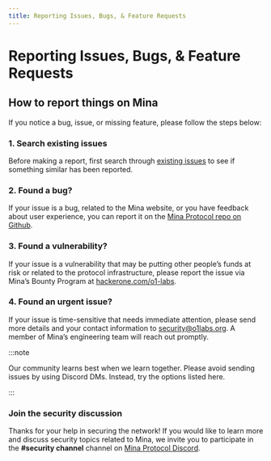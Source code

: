 ```yaml
---
title: Reporting Issues, Bugs, & Feature Requests
---
```


# Reporting Issues, Bugs, & Feature Requests


## How to report things on Mina

If you notice a bug, issue, or missing feature, please follow the steps below:

### 1. Search existing issues

Before making a report, first search through [existing issues](https://github.com/MinaProtocol/mina/issues) to see if something similar has been reported.

### 2. Found a bug?

If your issue is a bug, related to the Mina website, or you have feedback about user experience, you can report it on the [Mina Protocol repo on Github](https://github.com/MinaProtocol/mina/issues/new/choose).

### 3. Found a vulnerability?

If your issue is a vulnerability that may be putting other people’s funds at risk or related to the protocol infrastructure, please report the issue via Mina’s Bounty Program at [hackerone.com/o1-labs](https://hackerone.com/o1-labs).

### 4. Found an urgent issue?

If your issue is time-sensitive that needs immediate attention, please send more details and your contact information to security@o1labs.org. A member of Mina’s engineering team will reach out promptly.

:::note

Our community learns best when we learn together. Please avoid sending issues by using Discord DMs. Instead, try the options listed here.

:::

### Join the security discussion

Thanks for your help in securing the network! If you would like to learn more and discuss security topics related to Mina, we invite you to participate in the **#security channel** channel on [Mina Protocol Discord](https://discord.gg/minaprotocol).